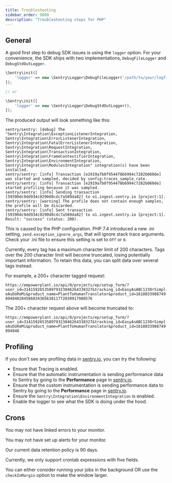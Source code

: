 ```yaml
---
title: Troubleshooting
sidebar_order: 9000
description: "Troubleshooting steps for PHP"
---
```


## General

<Expandable title="How can I log internal SDK events?">

A good first step to debug SDK issues is using the `logger` option. For your convenience, the SDK ships with two implementations, `DebugFileLogger` and `DebugStdOutLogger`.

```php
\Sentry\init([
    'logger' => new \Sentry\Logger\DebugFileLogger('/path/to/your/logfile.log'),
]);

// or

\Sentry\init([
    'logger' => new \Sentry\Logger\DebugStdOutLogger(),
]);
```

The produced output will look something like this:

```
sentry/sentry: [debug] The "Sentry\Integration\ExceptionListenerIntegration, Sentry\Integration\ErrorListenerIntegration, Sentry\Integration\FatalErrorListenerIntegration, Sentry\Integration\RequestIntegration, Sentry\Integration\TransactionIntegration, Sentry\Integration\FrameContextifierIntegration, Sentry\Integration\EnvironmentIntegration, Sentry\Integration\ModulesIntegration" integration(s) have been installed.
sentry/sentry: [info] Transaction [e2919a7b0f954478b6994c7282b060de] was started and sampled, decided by config:traces_sample_rate.
sentry/sentry: [info] Transaction [e2919a7b0f954478b6994c7282b060de] started profiling because it was sampled.
sentry/sentry: [info] Sending transaction [59390dc9dd934c0290d8cdc7a589da82] to o1.ingest.sentry.io [project:1].
sentry/sentry: [warning] The profile does not contain enough samples, the profile will be discarded.
sentry/sentry: [info] Sent transaction [59390dc9dd934c0290d8cdc7a589da82] to o1.ingest.sentry.io [project:1]. Result: "success" (status: 200).

```
</Expandable>

<Expandable title="Missing Variables in Stack Traces">

This is caused by the PHP configuration. PHP 7.4 introduced a new .ini setting, `zend.exception_ignore_args`, that will ignore stack trace arguments. Check your .ini file to ensure this setting is set to `Off` or `0`.

</Expandable>

<Expandable title="Why was my tag value truncated?">

  Currently, every tag has a maximum character limit of 200 characters. Tags over the 200 character limit will become truncated, losing potentially important information. To retain this data, you can split data over several tags instead.

  For example, a 200+ character tagged request:

  `https://empowerplant.io/api/0/projects/ep/setup_form/?user_id=314159265358979323846264338327&tracking_id=EasyAsABC123OrSimpleAsDoReMi&product_name=PlantToHumanTranslator&product_id=161803398874989484820458683436563811772030917980576`

  The 200+ character request above will become truncated to:

  `https://empowerplant.io/api/0/projects/ep/setup_form/?user_id=314159265358979323846264338327&tracking_id=EasyAsABC123OrSimpleAsDoReMi&product_name=PlantToHumanTranslator&product_id=1618033988749894848`

  <PlatformContent includePath="performance/control-data-truncation" />

</Expandable>


## Profiling

<Expandable title="Why am I not seeing any profiling data?">

If you don't see any profiling data in [sentry.io](https://sentry.io), you can try the following:

  - Ensure that <PlatformLink to="/tracing/">Tracing is enabled</PlatformLink>.
  - Ensure that the automatic instrumentation is sending performance data to Sentry by going to the **Performance** page in [sentry.io](https://sentry.io).
  - Ensure that the <PlatformLink to="/tracing/instrumentation/custom-instrumentation">custom instrumentation</PlatformLink> is sending performance data to Sentry by going to the **Performance** page in [sentry.io](https://sentry.io).
  - Ensure the <PlatformLink to="/integrations/#environmentintegration">`Sentry\Integration\EnvironmentIntegration`</PlatformLink> is enabled.
  - Enable the <PlatformLink to="/configuration/options/#logger">logger</PlatformLink> to see what the SDK is doing under the hood.

</Expandable>

## Crons


<PlatformContent includePath="crons/troubleshooting" />

<Expandable title="Why aren't recurring job errors showing up on my monitor details page?">

  You may not have <PlatformLink to="/crons/#connecting-errors-to-cron-monitors">linked errors to your monitor</PlatformLink>.

</Expandable>

<Expandable title="Why am I not receiving alerts when my monitor fails?">

  You may not have <PlatformLink to="/crons/#alerts">set up alerts for your monitor</PlatformLink>.

</Expandable>

<Expandable title="What is the crons data retention policy for check-ins?">

  Our current data retention policy is 90 days.

</Expandable>

<Expandable title="Do you support a monitor schedule with a six-field crontab expression?">

  Currently, we only support crontab expressions with five fields.

</Expandable>

<Expandable title="My jobs time out because all of them start at the same time and sometimes they fail, how can I fix that?">

  You can either consider running your jobs in the background OR use the `checkInMargin` option to make the window larger.

</Expandable>
